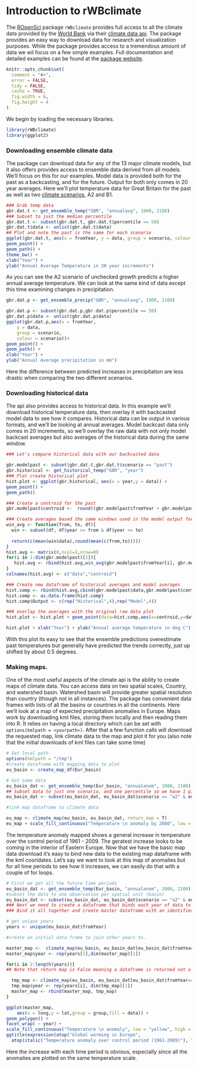 Introduction to rWBclimate
========================================================

The [ROpenSci](http://www.ropensci.org) package `rWBclimate` provides full access to all the climate data provided by the [World Bank](http://www.worldbank.org/) via their [climate data api](http://data.worldbank.org/developers/climate-data-api).  The package provides an easy way to download data for research and visualization purposes.  While the package provides access to a tremendous amount of data we wil focus on a few simple examples.  Full documentation and detailed examples can be found at the [package website](https://github.com/ropensci/rWBclimate).


```r
knitr::opts_chunk$set(
  comment = "#>",
  error = FALSE,
  tidy = FALSE,
  cache = TRUE,
  fig.width = 6,
  fig.height = 4
)
```

We begin by loading the necessary libraries.
```r
library(rWBclimate)
library(ggplot2)

```


### Downloading ensemble climate data

The package can download data for any of the 13 major climate models, but it also offers provides access to ensemble data derived from all models.  We'll focus on this for our examples.  Model data is provided both for the past as a backcasting, and for the future.  Output for both only comes in 20 year averages.  Here we'll plot temperature data for Great Britain for the past as well as two [climate scenarios](http://climatesanity.wordpress.com/tag/global-depletion-of-groundwater-resources/), A2 and B1.


```r
### Grab temp data
gbr.dat.t <- get_ensemble_temp("GBR", "annualavg", 1900, 2100)
### Subset to just the median percentile
gbr.dat.t <- subset(gbr.dat.t, gbr.dat.t$percentile == 50)
gbr.dat.t$data <- unlist(gbr.dat.t$data)
## Plot and note the past is the same for each scenario
ggplot(gbr.dat.t, aes(x = fromYear, y = data, group = scenario, colour = scenario)) + 
geom_point() + 
geom_path() + 
theme_bw() + 
xlab("Year") + 
ylab("Annual Average Temperature in 20 year increments")

```

As you can see the A2 scenario of unchecked growth predicts a higher annual average temperature.  We can look at the same kind of data except this time examining changes in precipitation.

```r
gbr.dat.p <- get_ensemble_precip("GBR", "annualavg", 1900, 2100)

gbr.dat.p <- subset(gbr.dat.p,gbr.dat.p$percentile == 50)
gbr.dat.p$data <- unlist(gbr.dat.p$data)
ggplot(gbr.dat.p,aes(x = fromYear, 
	y = data, 
	group = scenario, 
	colour = scenario))+ 
geom_point() + 
geom_path() + 
xlab("Year") + 
ylab("Annual Average precipitation in mm")
```

Here the difference between predicted increases in precipitation are less drastic when comparing the two different scenarios.

### Downloading historical data

The api also provides access to historical data.  In this example we'll download historical temperature data, then overlay it with backcasted model data to see how it compares.  Historical data can be output in various formats, and we'll be looking at annual averages.  Model backcast data only comes in 20 increments, so we'll overlay the raw data with not only model backcast averages but also averages of the historical data during the same window.

```r

### Let's compare historical data with our backcasted data

gbr.modelpast <- subset(gbr.dat.t,gbr.dat.t$scenario == "past")
gbr.historical <- get_historical_temp("GBR", "year")
### Plot create historical plot
hist.plot <- ggplot(gbr.historical, aes(x = year,y = data)) + 
geom_point() + 
geom_path()

### Create a centroid for the past 
gbr.modelpast$centroid <-  round((gbr.modelpast$fromYear + gbr.modelpast$toYear) / 2)

### Create averages based the same windows used in the model output for comparison
win_avg <- function(from, to, df){
  win <- subset(df, df$year >= from & df$year <= to)
  
  return(c(mean(win$data),round(mean(c(from,to)))))
}
hist.avg <- matrix(0,ncol=2,nrow=0)
for(i in 1:dim(gbr.modelpast)[1]){
   hist.avg <- rbind(hist.avg,win_avg(gbr.modelpast$fromYear[i], gbr.modelpast$toYear[i],gbr.historical))
}
colnames(hist.avg) <- c("data","centroid")

### Create new dataframe of historical averages and model averages
hist.comp <- rbind(hist.avg,cbind(gbr.modelpast$data,gbr.modelpast$centroid))
hist.comp <- as.data.frame(hist.comp)
hist.comp$Output <- c(rep("Historical",4),rep("Model",4))

### overlay the averages with the original raw data plot
hist.plot <- hist.plot + geom_point(data=hist.comp,aes(x=centroid,y=data,colour=Output,group=Output,size=3))+geom_path(data=hist.comp,aes(x=centroid,y=data,colour=Output,group=Output)) +  guides(size=FALSE)

hist.plot + xlab("Year") + ylab("Annual average temperature in deg C") + theme_bw()


```


With this plot its easy to see that the ensemble predictions overestimate past temperatures but generally have predicted the trends correctly, just up shifted by about 0.5 degrees.

### Making maps.

One of the most useful aspects of the climate api is the ability to create maps of climate data.  You can access  data on two spatial scales, Country, and watershed basin.  Watershed basin will provide greater spatial resolution than country (though not in all instances).  The package has convenient data frames with lists of all the basins or countries in all the continents.  Here we'll look at a map of expected precipitation anomalies in Europe.  Maps work by downloading kml files, storing them locally and then reading them into R.  It relies on having a local directory which can be set with `options(kmlpath = <yourpath>)`.  After that a few function calls will download the requested map, link climate data to the map and plot it for you (also note that the initial downloads of kml files can take some time)

```r
# Set local path  
options(kmlpath = "/tmp")
#create dataframe with mapping data to plot
eu_basin <- create_map_df(Eur_basin)

# Get some data
eu_basin_dat <- get_ensemble_temp(Eur_basin, "annualanom", 2080, 2100)
## Subset data to just one scenario, and one percentile so we have 1 piece of information per spatial unit
eu_basin_dat <- subset(eu_basin_dat, eu_basin_dat$scenario == "a2" & eu_basin_dat$percentile == 50)

#link map dataframe to climate data

eu_map <- climate_map(eu_basin, eu_basin_dat, return_map = T)
eu_map + scale_fill_continuous("Temperature \n anomaly by 2080", low = "yellow", high = "red") 

```


The temperature anomaly mapped shows a general increase in temperature over the control period of 1961 - 2009.  The geratest increase looks to be coming in the interior of Eastern Europe.  Now that we have the basic map data download it's easy to bind new data to the existing map dataframe with the kml cooridates.  Let's say we want to look at this map of anomalies but for all time periods to see how it increases, we can easily do that with a couple of for loops.

```r
# First we get all the future time periods
eu_basin_dat <- get_ensemble_temp(Eur_basin, "annualanom", 2000, 2100)
#subset the data to one observation per spatial unit (basin)
eu_basin_dat <- subset(eu_basin_dat, eu_basin_dat$scenario == "a2" & eu_basin_dat$percentile == 50)
### Next we need to create a dataframe that binds each year of data to the map dataframe
### Bind it all together and create master dataframe with an identifier for each year.

# get unique years
years <- unique(eu_basin_dat$fromYear)

#create an initial data.frame to join other years to.

master_map <-  climate_map(eu_basin, eu_basin_dat[eu_basin_dat$fromYear==years[1],], return_map = F)
master_map$year <- rep(years[1],dim(master_map)[1])

for(i in 2:length(years)){
## Note that return map is False meaning a dataframe is returned not a ggplot2 map  

  tmp_map <- climate_map(eu_basin, eu_basin_dat[eu_basin_dat$fromYear==years[i],], return_map = F)
  tmp_map$year <- rep(years[i], dim(tmp_map)[1])
  master_map <- rbind(master_map, tmp_map)
}

ggplot(master_map,
	aes(x = long,y = lat,group = group,fill = data)) +
geom_polygon() + 
facet_wrap( ~ year) + 
scale_fill_continuous("Temperature \n anomaly", low = "yellow", high = "red") + 
ggtitle(expression(atop("Global warming in Europe", 
  atop(italic("Temperature anomaly over control period (1961-2009)"), ""))))

```


Here the increase with each time period is obvious, especially since all the anomalies are plotted on the same temperature scale. 
